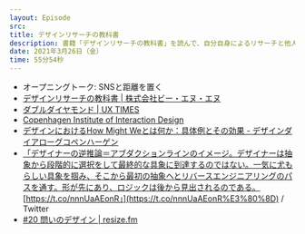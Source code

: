 ```yaml
---
layout: Episode
src: 
title: デザインリサーチの教科書
description: 書籍「デザインリサーチの教科書」を読んで、自分自身によるリサーチと他人によるリサーチの受け取り方の違い、ユーザーインタビューにビジネス職を巻き込む際の難しさなどについて話しました。
date: 2021年3月26日（金）
time: 55分54秒
---
```


- オープニングトーク: SNSと距離を置く
- [デザインリサーチの教科書 | 株式会社ビー・エヌ・エヌ](http://www.bnn.co.jp/books/10700/)
- [ダブルダイヤモンド | UX TIMES](https://uxdaystokyo.com/articles/glossary/doublediamond/)
- [Copenhagen Institute of Interaction Design](http://ciid.dk/)
- [デザインにおけるHow Might Weとは何か：具体例とその効果 - デザインダイアローグコペンハーゲン](http://ddcph.hatenablog.com/entry/2016/05/21/203714)
- [「デザイナーの逆推論＝アブダクションラインのイメージ。デザイナーは抽象から段階的に選択をして最終的な具象に到達するのではない。一気に尤もらしい具象を掴み、そこから最初の抽象へとリバースエンジニアリングのパスを通す。形が先にあり、ロジックは後から見出されるのである。](https://twitter.com/manabuueno/status/1150082064609267712) [https://t.co/nnnUaAEonR」](https://t.co/nnnUaAEonR%E3%80%8D) / Twitter
- [#20 問いのデザイン | resize.fm](https://resize.fm/ep/20-the-design-of-questions)
